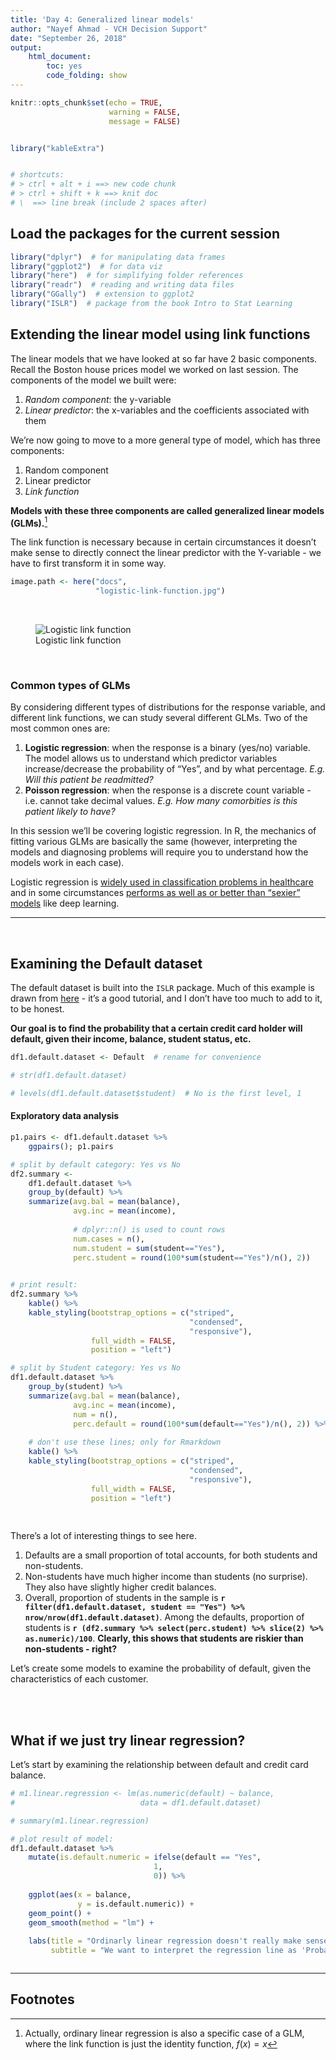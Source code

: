 ```yaml
---
title: 'Day 4: Generalized linear models'
author: "Nayef Ahmad - VCH Decision Support"
date: "September 26, 2018"
output: 
    html_document: 
        toc: yes
        code_folding: show
---
```


```r
knitr::opts_chunk$set(echo = TRUE, 
                      warning = FALSE, 
                      message = FALSE)


library("kableExtra")


# shortcuts: 
# > ctrl + alt + i ==> new code chunk
# > ctrl + shift + k ==> knit doc 
# \  ==> line break (include 2 spaces after)
```


## Load the packages for the current session
```r
library("dplyr")  # for manipulating data frames 
library("ggplot2")  # for data viz
library("here")  # for simplifying folder references 
library("readr")  # reading and writing data files 
library("GGally")  # extension to ggplot2
library("ISLR")  # package from the book Intro to Stat Learning 

```


## Extending the linear model using link functions 
The linear models that we have looked at so far have 2 basic components. Recall the Boston house prices model we worked on last session. The components of the model we built were: 

1. *Random component*: the y-variable 
2. *Linear predictor*: the x-variables and the coefficients associated with them

We're now going to move to a more general type of model, which has three components: 

1. Random component 
2. Linear predictor
3. *Link function* 

**Models with these three components are called generalized linear models (GLMs).**^[Actually, ordinary linear regression is also a specific case of a GLM, where the link function is just the identity function, $f(x) = x$] 

The link function is necessary because in certain circumstances it doesn't make sense to directly connect the linear predictor with the Y-variable - we have to first transform it in some way. 

```r

image.path <- here("docs", 
                   "logistic-link-function.jpg")

```


\  
\  
\  
\  

![Logistic link function](`r image.path`)  


\  
\  
\  
\  
\  

### Common types of GLMs 
By considering different types of distributions for the response variable, and different link functions, we can study several different GLMs. Two of the most common ones are: 

1. **Logistic regression**: when the response is a binary (yes/no) variable. The model allows us to understand which predictor variables increase/decrease the probability of "Yes", and by what percentage. *E.g. Will this patient be readmitted?* 
2. **Poisson regression**: when the response is a discrete count variable - i.e. cannot take decimal values. *E.g. How many comorbities is this patient likely to have?*    

In this session we'll be covering logistic regression. In R, the mechanics of fitting various GLMs are basically the same (however, interpreting the models and diagnosing problems will require you to understand how the models work in each case).  

Logistic regression is [widely used in classification problems in healthcare](https://svn.bmj.com/content/2/4/230) and in some circumstances [performs as well as or better than "sexier" models](http://www.fharrell.com/post/medml/) like deep learning.  

***********************************

\  
\  
\  


## Examining the Default dataset
The default dataset is built into the ```ISLR``` package. Much of this example is drawn from [here](http://uc-r.github.io/logistic_regression#req) - it's a good tutorial, and I don't have too much to add to it, to be honest. 

**Our goal is to find the probability that a certain credit card holder will default, given their income, balance, student status, etc.**



```r
df1.default.dataset <- Default  # rename for convenience 

# str(df1.default.dataset)

# levels(df1.default.dataset$student)  # No is the first level, 1

```


#### Exploratory data analysis 

```r
p1.pairs <- df1.default.dataset %>% 
    ggpairs(); p1.pairs

```

```r

# split by default category: Yes vs No
df2.summary <- 
    df1.default.dataset %>% 
    group_by(default) %>% 
    summarize(avg.bal = mean(balance), 
              avg.inc = mean(income), 
              
              # dplyr::n() is used to count rows 
              num.cases = n(), 
              num.student = sum(student=="Yes"), 
              perc.student = round(100*sum(student=="Yes")/n(), 2))  
    

# print result: 
df2.summary %>%     
    kable() %>% 
    kable_styling(bootstrap_options = c("striped",
                                        "condensed", 
                                        "responsive"), 
                  full_width = FALSE, 
                  position = "left")

```


```r

# split by Student category: Yes vs No
df1.default.dataset %>% 
    group_by(student) %>% 
    summarize(avg.bal = mean(balance), 
              avg.inc = mean(income), 
              num = n(), 
              perc.default = round(100*sum(default=="Yes")/n(), 2)) %>% 
    
    # don't use these lines; only for Rmarkdown
    kable() %>% 
    kable_styling(bootstrap_options = c("striped",
                                        "condensed", 
                                        "responsive"), 
                  full_width = FALSE, 
                  position = "left")
    
    

```




There's a lot of interesting things to see here. 

1. Defaults are a small proportion of total accounts, for both students and non-students.
2. Non-students have much higher income than students (no surprise). They also have slightly higher credit balances.
3. Overall, proportion of students in the sample is **`r filter(df1.default.dataset, student == "Yes") %>% nrow/nrow(df1.default.dataset)`**. Among the defaults, proportion of students is **`r (df2.summary %>% select(perc.student) %>% slice(2) %>% as.numeric)/100`**. **Clearly, this shows that students are riskier than non-students - right?**

Let's create some models to examine the probability of default, given the characteristics of each customer. 

\  
\   
\  


## What if we just try linear regression? 
Let's start by examining the relationship between default and credit card balance. 

```r
# m1.linear.regression <- lm(as.numeric(default) ~ balance, 
#                            data = df1.default.dataset)

# summary(m1.linear.regression)

# plot result of model: 
df1.default.dataset %>% 
    mutate(is.default.numeric = ifelse(default == "Yes", 
                                1, 
                                0)) %>% 
    
    ggplot(aes(x = balance, 
               y = is.default.numeric)) + 
    geom_point() + 
    geom_smooth(method = "lm") + 
    
    labs(title = "Ordinarly linear regression doesn't really make sense when you have \na binary response", 
         subtitle = "We want to interpret the regression line as 'Probability of default', but notice that we're seeing negative \nvalues at the far left.")



```











***************************************************

## Footnotes 